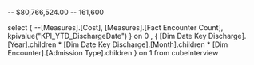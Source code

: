 
-- $80,766,524.00
-- 161,600

select
{
	--[Measures].[Cost],
	[Measures].[Fact Encounter Count],
	kpivalue("KPI_YTD_DischargeDate")
} on 0
,
{
	[Dim Date Key Discharge].[Year].children *
	[Dim Date Key Discharge].[Month].children *
	[Dim Encounter].[Admission Type].children
} on 1
from
	cubeInterview


